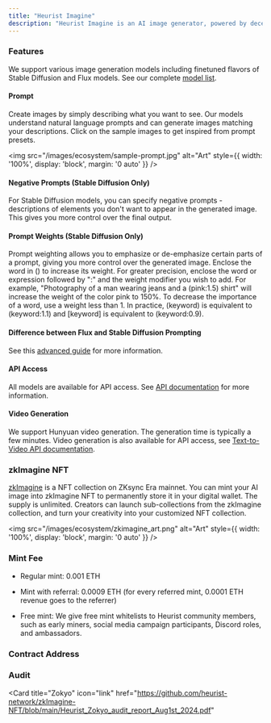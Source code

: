 ```yaml
---
title: "Heurist Imagine"
description: "Heurist Imagine is an AI image generator, powered by decentralized GPUs in Heurist network. We curate the best image generation models and offer them for free. Users can generate images of varied visual styles, themes, characters with text prompts."
---
```


### Features

We support various image generation models including finetuned flavors of Stable Diffusion and Flux models. See our complete [model list](../dev-guide/supported-models#image-generation-models).

#### Prompt

Create images by simply describing what you want to see. Our models understand natural language prompts and can generate images matching your descriptions. Click on the sample images to get inspired from prompt presets.

<img
    src="/images/ecosystem/sample-prompt.jpg" 
    alt="Art"
    style={{ width: '100%', display: 'block', margin: '0 auto' }}
  />

#### Negative Prompts (Stable Diffusion Only)

For Stable Diffusion models, you can specify negative prompts - descriptions of elements you don't want to appear in the generated image. This gives you more control over the final output.

#### Prompt Weights (Stable Diffusion Only)

Prompt weighting allows you to emphasize or de-emphasize certain parts of a prompt, giving you more control over the generated image. Enclose the word in () to increase its weight. For greater precision, enclose the word or expression followed by ":" and the weight modifier you wish to add. For example, "Photography of a man wearing jeans and a (pink:1.5) shirt" will increase the weight of the color pink to 150%. To decrease the importance of a word, use a weight less than 1. In practice, (keyword) is equivalent to (keyword:1.1) and [keyword] is equivalent to (keyword:0.9).

#### Difference between Flux and Stable Diffusion Prompting

See this [advanced guide](../dev-guide/supported-models#understanding-image-prompting) for more information.

#### API Access

All models are available for API access. See [API documentation](../dev-guide/image-generation/introduction) for more information.

#### Video Generation

We support Hunyuan video generation. The generation time is typically a few minutes. Video generation is also available for API access, see [Text-to-Video API documentation](../dev-guide/heurist-sdk/comfyui-txt2vid).

### zkImagine NFT

[zkImagine](https://element.market/collections/zkimagine?search%5Btoggles%5D%5B0%5D=ALL) is a NFT collection on ZKsync Era mainnet. You can mint your AI image into zkImagine NFT to permanently store it in your digital wallet. The supply is unlimited. Creators can launch sub-collections from the zkImagine collection, and turn your creativity into your customized NFT collection.


<img
    src="/images/ecosystem/zkimagine_art.png" 
    alt="Art"
    style={{ width: '100%', display: 'block', margin: '0 auto' }}
  />

### Mint Fee

* Regular mint: 0.001 ETH

* Mint with referral: 0.0009 ETH (for every referred mint, 0.0001 ETH revenue goes to the referrer)

* Free mint: We give free mint whitelists to Heurist community members, such as early miners, social media campaign participants, Discord roles, and ambassadors.

### Contract Address



<CardGroup cols={2}>
  <Card
    title="Proxy"
    icon="link"
    href="https://explorer.zksync.io/address/0x5c63369e3f04018a0c32559661e025f051fb071e"
  >
  </Card>
  <Card
    title="Implementation"
    icon="link"
    href="https://explorer.zksync.io/address/0x069de8a7f0b39280d84eccf29d3f071052051dd3"
  >
  </Card>

</CardGroup>

### Audit

<Card
    title="Zokyo"
    icon="link"
    href="https://github.com/heurist-network/zkImagine-NFT/blob/main/Heurist_Zokyo_audit_report_Aug1st_2024.pdf"
  >
  </Card>


